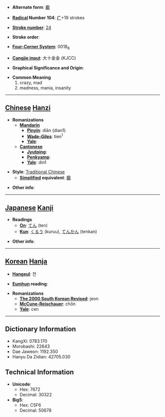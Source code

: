 * '''Alternate form''': [[癫]]

* '''[[Wiktionary:Chinese radical index| Radical]] Number 104''': [[Wiktionary:Chinese radical index 疒|疒]]+19 strokes

* '''[[Wiktionary:Chinese total strokes index|Stroke number]]''': [[Wiktionary:Chinese total strokes index 24|24]]

* '''Stroke order''': 

* '''[[Wiktionary:Chinese four corner index|Four-Corner System]]''': 0018<sub>6</sub>

* '''[[Wiktionary:Chinese Cangjie index|Cangjie input]]''': 大十金金 (KJCC)

* '''Graphical Significance and Origin''': 

* '''Common Meaning'''
*#crazy, mad
*# madness, mania, insanity


----

== [[Chinese]] [[Hanzi]] ==

* '''Romanizations'''
** '''[[Mandarin]]'''
*** '''[[Pinyin]]''': diān (dian1)
*** '''[[Wade-Giles]]''': tien<sup>1</sup>
*** '''[[Yale]]''': 
** '''[[Cantonese]]'''
*** '''[[Jyutping]]''':
*** '''[[Penkyamp]]''': 
*** '''[[Yale]]''': din1

* '''Style''': [[Traditional Chinese]] 
** '''[[Simplified Chinese|Simplified]] equivalent''': [[癫]]

* '''Other info''': 

----

== [[Japanese]] [[Kanji]] ==

* '''Readings'''
** '''[[On]]''': [[てん]] (ten)
** '''[[Kun]]''': [[くるう]] (kuruu), [[てんかん]] (tenkan)

* '''Other info''':  

----

== [[Korean]] [[Hanja]] ==

* '''[[Hangeul]]''': 전

* '''[[Eumhun]] reading''': 

* '''Romanizations'''
** '''[[The 2000 South Korean Revised Romanization|The 2000 South Korean Revised]]''': jeon
** '''[[McCune-Reischauer]]''': chŏn
** '''[[Yale]]''': cen

----

== Dictionary Information ==

* KangXi: 0783.170
* Morobashi: 22643
* Dae Jaweon: 1192.350
* Hanyu Da Zidian: 42705.030

== Technical Information ==

* '''Unicode''':
** Hex: 7672
** Decimal: 30322
* '''Big5''':
** Hex: C5F6
** Decimal: 50678